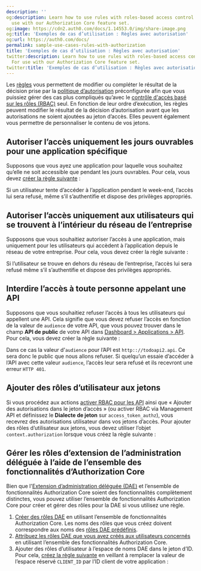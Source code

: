 ```yaml
---
description: ''
og:description: Learn how to use rules with roles-based access control (RBAC). For
  use with our Authorization Core feature set.
og:image: https://cdn2.auth0.com/docs/1.14553.0/img/share-image.png
og:title: 'Exemples de cas d’utilisation : Règles avec autorisation'
og:url: https://auth0.com/docs/
permalink: sample-use-cases-rules-with-authorization
title: 'Exemples de cas d’utilisation : Règles avec autorisation'
twitter:description: Learn how to use rules with roles-based access control (RBAC).
  For use with our Authorization Core feature set.
twitter:title: 'Exemples de cas d’utilisation : Règles avec autorisation'
---
```




Les [règles](/rules) vous permettent de modifier ou compléter le résultat de la décision prise par la [politique d’autorisation](/authorization-policies) préconfigurée afin que vous puissiez gérer des cas plus compliqués qu’avec le [contrôle d'accès basé sur les rôles (RBAC)](/rbac) seul. En fonction de leur ordre d’exécution, les règles peuvent modifier le résultat de la décision d’autorisation avant que les autorisations ne soient ajoutées au jeton d’accès. Elles peuvent également vous permettre de personnaliser le contenu de vos jetons.

## Autoriser l’accès uniquement les jours ouvrables pour une application spécifique

Supposons que vous ayez une application pour laquelle vous souhaitez qu’elle ne soit accessible que pendant les jours ouvrables. Pour cela, vous devez [créer la règle suivante](/rules/create-rules) :



Si un utilisateur tente d’accéder à l’application pendant le week-end, l’accès lui sera refusé, même s’il s’authentifie et dispose des privilèges appropriés.

## Autoriser l’accès uniquement aux utilisateurs qui se trouvent à l’intérieur du réseau de l’entreprise

Supposons que vous souhaitiez autoriser l’accès à une application, mais uniquement pour les utilisateurs qui accèdent à l’application depuis le réseau de votre entreprise. Pour cela, vous devez créer la règle suivante :



Si l’utilisateur se trouve en dehors du réseau de l’entreprise, l’accès lui sera refusé même s’il s’authentifie et dispose des privilèges appropriés.

## Interdire l’accès à toute personne appelant une API

Supposons que vous souhaitiez refuser l’accès à tous les utilisateurs qui appellent une API. Cela signifie que vous devez refuser l’accès en fonction de la valeur de `audience` de votre API, que vous pouvez trouver dans le champ **API de public** de votre API dans  [Dashboard > Applications > API](%24%7Bmanage_url%7D/#/apis). Pour cela, vous devez créer la règle suivante :



Dans ce cas la valeur d'`audience` pour l’API est `http:://todoapi2.api`. Ce sera donc le public que nous allons refuser. Si quelqu’un essaie d’accéder à l’API avec cette valeur `audience`, l’accès leur sera refusé et ils recevront une erreur `HTTP 401`.

## Ajouter des rôles d’utilisateur aux jetons

Si vous procédez aux actions [activer RBAC pour les API](/apis/enable-role-based-access-control-for-apis) ainsi que « Ajouter des autorisations dans le jeton d’accès » (ou activer RBAC via Management API et définissez le **Dialecte de jeton** sur `access_token_authz`), vous recevrez des autorisations utilisateur dans vos jetons d’accès. Pour ajouter des rôles d’utilisateur aux jetons, vous devez utiliser l’objet `context.authorization` lorsque vous créez la règle suivante :



## Gérer les rôles d’extension de l’administration déléguée à l’aide de l’ensemble des fonctionnalités d’Authorization Core

Bien que l'[Extension d’administration déléguée (DAE)](/extensions/delegated-administration-extension) et l’ensemble de fonctionnalités Authorization Core soient des fonctionnalités complètement distinctes, vous pouvez utiliser l’ensemble de fonctionnalités Authorization Core pour créer et gérer des rôles pour la DAE si vous utilisez une règle.

1. [Créer des rôles DAE](/rbac/roles/create-roles) en utilisant l’ensemble de fonctionnalités Authorization Core. Les noms des rôles que vous créez doivent correspondre aux noms des [rôles DAE prédéfinis](/extensions/delegated-admin#assign-roles-to-users).
2. [Attribuez les rôles DAE que vous avez créés aux utilisateurs concernés](/rbac/rbac-users/assign-roles-to-users) en utilisant l’ensemble des fonctionnalités Authorization Core.
3. Ajouter des rôles d’utilisateur à l’espace de noms DAE dans le jeton d’ID. Pour cela, [créez la règle suivante](/rules/create-rules) en veillant à remplacer la valeur de l’espace réservé `CLIENT_ID` par l’ID client de votre application :